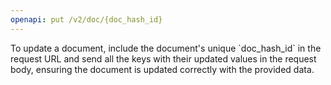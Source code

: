 ```yaml
---
openapi: put /v2/doc/{doc_hash_id}
---
```


<Note>
    To update a document, include the document's unique `doc_hash_id` in the request URL and send all the keys with their updated values in the request body, ensuring the document is updated correctly with the provided data.
</Note>